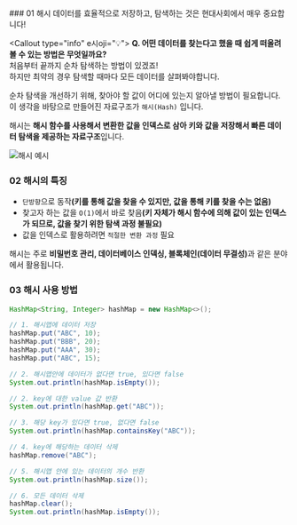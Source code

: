 
<Steps>
  ### 01 해시
  데이터를 효율적으로 저장하고, 탐색하는 것은 현대사회에서 매우 중요합니다!<br/>

  <Callout type="info" e시oji="💡">
    <b>Q. 어떤 데이터를 찾는다고 했을 때 쉽게 떠올려 볼 수 있는 방법은 무엇일까요?</b><br/>
    처음부터 끝까지 순차 탐색하는 방법이 있겠죠!<br/>
    하지만 최약의 경우 탐색할 때마다 모든 데이터를 살펴봐야합니다.
  </Callout>

  순차 탐색을 개선하기 위해, 찾아야 할 값이 어디에 있는지 알아낼 방법이 필요합니다.<br/>
  이 생각을 바탕으로 만들어진 자료구조가 `해시(Hash)` 입니다.<br/>

  해시는 <b>해시 함수를 사용해서 변환한 값을 인덱스로 삼아 키와 값을 저장해서 빠른 데이터 탐색을 제공하는 자료구조</b>입니다.<br/>

  ![해시 예시](./hash_ex.png)

 ### 02 해시의 특징
 - `단방향`으로 동작<b>(키를 통해 값을 찾을 수 있지만, 값을 통해 키를 찾을 수는 없음)</b>
 - 찾고자 하는 값을 `O(1)`에서 바로 찾음<b>(키 자체가 해시 함수에 의해 값이 있는 인덱스가 되므로, 값을 찾기 위한 탐색 과정 불필요)</b>
 - 값을 인덱스로 활용하려면 `적절한 변환 과정` 필요

해시는 주로 <b>비밀번호 관리, 데이터베이스 인덱싱, 블록체인(데이터 무결성)</b>과 같은 분야에서 활용됩니다.


 ### 03 해시 사용 방법
  ```java showLineNumbers copy
  HashMap<String, Integer> hashMap = new HashMap<>();

  // 1. 해시맵에 데이터 저장
  hashMap.put("ABC", 10);
  hashMap.put("BBB", 20);
  hashMap.put("AAA", 30);
  hashMap.put("ABC", 15);

  // 2. 해시맵안에 데이터가 없다면 true, 있다면 false
  System.out.println(hashMap.isEmpty());

  // 2. key에 대한 value 값 반환
  System.out.println(hashMap.get("ABC"));

  // 3. 해당 key가 있다면 true, 없다면 false
  System.out.println(hashMap.containsKey("ABC"));

  // 4. key에 해당하는 데이터 삭제
  hashMap.remove("ABC");

  // 5. 해시맵 안에 있는 데이터의 개수 반환
  System.out.println(hashMap.size());

  // 6. 모든 데이터 삭제
  hashMap.clear();
  System.out.println(hashMap.isEmpty());
```

  </Steps>